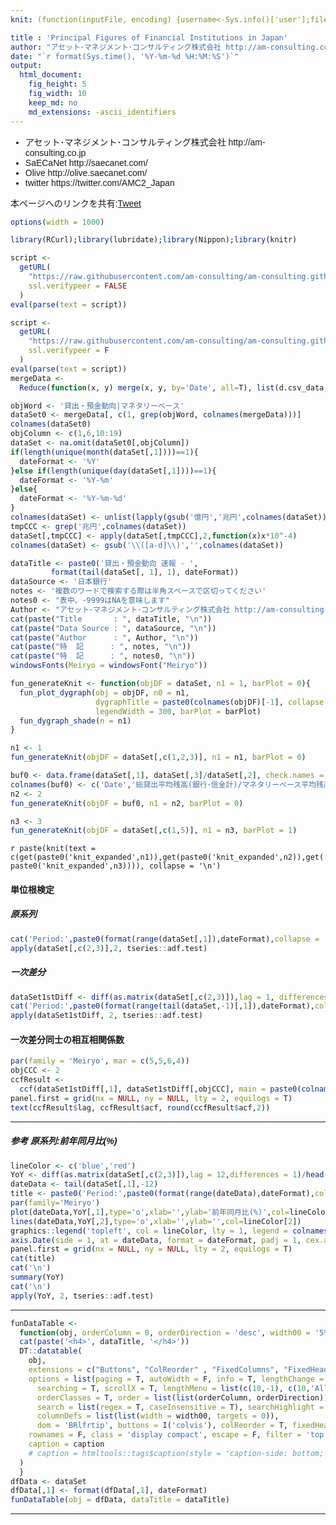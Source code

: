 ```yaml
---
knit: (function(inputFile, encoding) {username<-Sys.info()['user'];fileName<-'defaultPath.csv';pathToFile <-paste0('C:/Users/', username,'/Desktop/pathToCSV/');setwd(pathToFile);buf0<-read.csv(fileName,header = F,skip = 0,stringsAsFactor = F,check.names = F,fileEncoding = 'utf-8');timeStamp<-format(Sys.time(),'%Y%m%d%H%M%S');rmarkdown::render(inputFile, encoding = encoding, output_file = paste0('C:/Users/',username,buf0[2,1],'charts/','am-consulting.co.jp-PrincipalFiguresOfFinancialInstitutionsInJapan.html')) })

title : 'Principal Figures of Financial Institutions in Japan'
author: "アセット･マネジメント･コンサルティング株式会社 http://am-consulting.co.jp"
date: "`r format(Sys.time(), '%Y-%m-%d %H:%M:%S')`"
output: 
  html_document:
    fig_height: 5
    fig_width: 10
    keep_md: no
    md_extensions: -ascii_identifiers
---
```

<link href="http://knowledgevault.saecanet.com/components/rmarkdown-html.css" rel="stylesheet">
<style>
body{font-family:'Hiragino Kaku Gothic Pro','Meiryo UI',Verdana,sans-serif;}
.main-container {
	max-width: 1000px;
	margin-left: auto;
	margin-right: auto;
}
table{
 white-space: nowrap;
}
</style>

- アセット･マネジメント･コンサルティング株式会社 http://am-consulting.co.jp
- SaECaNet http://saecanet.com/
- Olive http://olive.saecanet.com/
- twitter https://twitter.com/AMC2_Japan

本ページへのリンクを共有:<a href="https://twitter.com/share" class="twitter-share-button" data-via="AMC2_Japan" data-size="large">Tweet</a> <script>!function(d,s,id){var js,fjs=d.getElementsByTagName(s)[0],p=/^http:/.test(d.location)?'http':'https';if(!d.getElementById(id)){js=d.createElement(s);js.id=id;js.src=p+'://platform.twitter.com/widgets.js';fjs.parentNode.insertBefore(js,fjs);}}(document, 'script', 'twitter-wjs');</script>

```r
options(width = 1000)
```

```r
library(RCurl);library(lubridate);library(Nippon);library(knitr)
```

```r
script <-
  getURL(
    "https://raw.githubusercontent.com/am-consulting/am-consulting.github.io/master/R-dygraphsFunction.r",
    ssl.verifypeer = FALSE
  )
eval(parse(text = script))

script <-
  getURL(
    "https://raw.githubusercontent.com/am-consulting/am-consulting.github.io/master/importDataFromBOJ.r",
    ssl.verifypeer = F
  )
eval(parse(text = script))
mergeData <- 
  Reduce(function(x, y) merge(x, y, by='Date', all=T), list(d.csv_data,w1.csv_data,m.csv_data,q.csv_data,fy.csv_data))
```

```r
objWord <- '貸出・預金動向|マネタリーベース'
dataSet0 <- mergeData[, c(1, grep(objWord, colnames(mergeData)))]
colnames(dataSet0)
objColumn <- c(1,6,10:19)
dataSet <- na.omit(dataSet0[,objColumn])
if(length(unique(month(dataSet[,1])))==1){
  dateFormat <- '%Y'
}else if(length(unique(day(dataSet[,1])))==1){
  dateFormat <- '%Y-%m'
}else{
  dateFormat <- '%Y-%m-%d'
}
colnames(dataSet) <- unlist(lapply(gsub('億円','兆円',colnames(dataSet)),zen2han))
tmpCCC <- grep('兆円',colnames(dataSet))
dataSet[,tmpCCC] <- apply(dataSet[,tmpCCC],2,function(x)x*10^-4)
colnames(dataSet) <- gsub('\\([a-d]\\)','',colnames(dataSet))
```

```r
dataTitle <- paste0('貸出・預金動向 速報 - ',
         format(tail(dataSet[, 1], 1), dateFormat))
dataSource <- '日本銀行'
notes <- '複数のワードで検索する際は半角スペースで区切ってください'
notes0 <- "表中、-9999はNAを意味します"
Author <- "アセット･マネジメント･コンサルティング株式会社 http://am-consulting.co.jp"
cat(paste("Title       : ", dataTitle, "\n"))
cat(paste("Data Source : ", dataSource, "\n"))
cat(paste("Author      : ", Author, "\n"))
cat(paste("特  記      : ", notes, "\n"))
cat(paste("特  記      : ", notes0, "\n"))
windowsFonts(Meiryo = windowsFont("Meiryo"))
```

```r
fun_generateKnit <- function(objDF = dataSet, n1 = 1, barPlot = 0){
  fun_plot_dygraph(obj = objDF, n0 = n1, 
                   dygraphTitle = paste0(colnames(objDF)[-1], collapse = ' × '), 
                   legendWidth = 300, barPlot = barPlot)
  fun_dygraph_shade(n = n1)
}  
```

```r
n1 <- 1
fun_generateKnit(objDF = dataSet[,c(1,2,3)], n1 = n1, barPlot = 0)
```

```r
buf0 <- data.frame(dataSet[,1], dataSet[,3]/dataSet[,2], check.names = F, stringsAsFactors = F)
colnames(buf0) <- c('Date','総貸出平均残高(銀行･信金計)/マネタリーベース平均残高')
n2 <- 2
fun_generateKnit(objDF = buf0, n1 = n2, barPlot = 0)
```

```r
n3 <- 3
fun_generateKnit(objDF = dataSet[,c(1,5)], n1 = n3, barPlot = 1)
```

`r paste(knit(text = c(get(paste0('knit_expanded',n1)),get(paste0('knit_expanded',n2)),get(paste0('knit_expanded',n3)))), collapse = '\n')`


#### 単位根検定
##### 原系列

```r
cat('Period:',paste0(format(range(dataSet[,1]),dateFormat),collapse = '~'))
apply(dataSet[,c(2,3)],2, tseries::adf.test)
```

##### 一次差分

```r
dataSet1stDiff <- diff(as.matrix(dataSet[,c(2,3)]),lag = 1, differences = 1)
cat('Period:',paste0(format(range(tail(dataSet,-1)[,1]),dateFormat),collapse = '~'))
apply(dataSet1stDiff, 2, tseries::adf.test)
```

#### 一次差分同士の相互相関係数

```r
par(family = 'Meiryo', mar = c(5,5,6,4))
objCCC <- 2
ccfResult <- 
  ccf(dataSet1stDiff[,1], dataSet1stDiff[,objCCC], main = paste0(colnames(dataSet1stDiff)[c(1,objCCC)], collapse = '\n×\n'))
panel.first = grid(nx = NULL, ny = NULL, lty = 2, equilogs = T)
text(ccfResult$lag, ccfResult$acf, round(ccfResult$acf,2))
```

***
##### 参考 原系列:前年同月比(%)

```r
lineColor <- c('blue','red')
YoY <- diff(as.matrix(dataSet[,c(2,3)]),lag = 12,differences = 1)/head(dataSet[,c(2,3)],-12)*100
dateData <- tail(dataSet[,1],-12)
title <- paste0('Period:',paste0(format(range(dateData),dateFormat),collapse = '~'))
par(family='Meiryo')
plot(dateData,YoY[,1],type='o',xlab='',ylab='前年同月比(%)',col=lineColor[1],xaxt='n',main=c('前年同月比(%)\n',title))
lines(dateData,YoY[,2],type='o',xlab='',ylab='',col=lineColor[2])
graphics::legend('topleft', col = lineColor, lty = 1, legend = colnames(YoY), cex = 1,  bty = 'n')
axis.Date(side = 1, at = dateData, format = dateFormat, padj = 1, cex.axis = 1.0)
panel.first = grid(nx = NULL, ny = NULL, lty = 2, equilogs = T)
cat(title)
cat('\n')
summary(YoY)
cat('\n')
apply(YoY, 2, tseries::adf.test)
```

***

```r
funDataTable <- 
  function(obj, orderColumn = 0, orderDirection = 'desc', width00 = '5%', caption = '', dataTitle='',title='',append='') {
  cat(paste('<h4>', dataTitle, '</h4>'))  
  DT::datatable(
    obj,
    extensions = c("Buttons", "ColReorder" , "FixedColumns", "FixedHeader"),
    options = list(paging = T, autoWidth = F, info = T, lengthChange = T, ordering = T,
      searching = T, scrollX = T, lengthMenu = list(c(10,-1), c(10,'All')),
      orderClasses = T, order = list(list(orderColumn, orderDirection)), 
      search = list(regex = T, caseInsensitive = T), searchHighlight = T,
      columnDefs = list(list(width = width00, targets = 0)),
      dom = 'BRlfrtip', buttons = I('colvis'), colReorder = T, fixedHeader = T, fixedColumns = list(leftColumns = 1)),
    rownames = F, class = 'display compact', escape = F, filter = 'top', 
    caption = caption
    # caption = htmltools::tags$caption(style = 'caption-side: bottom; text-align: center;','Table ', htmltools::em(caption))
  )  
  }
dfData <- dataSet
dfData[,1] <- format(dfData[,1], dateFormat)
funDataTable(obj = dfData, dataTitle = dataTitle)
```

***

<script>
  (function(i,s,o,g,r,a,m){i['GoogleAnalyticsObject']=r;i[r]=i[r]||function(){
  (i[r].q=i[r].q||[]).push(arguments)},i[r].l=1*new Date();a=s.createElement(o),
  m=s.getElementsByTagName(o)[0];a.async=1;a.src=g;m.parentNode.insertBefore(a,m)
  })(window,document,'script','https://www.google-analytics.com/analytics.js','ga');

  ga('create', 'UA-3077339-5', 'auto');
  ga('send', 'pageview');

</script>
